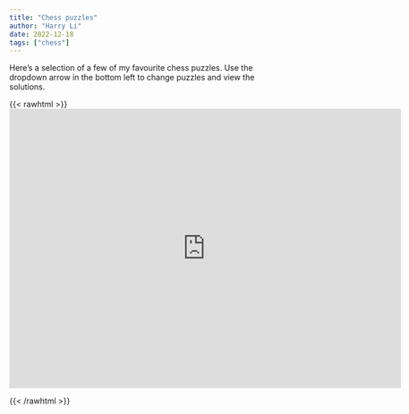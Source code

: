 ```yaml
---
title: "Chess puzzles"
author: "Harry Li"
date: 2022-12-18
tags: ["chess"]
---
```


Here's a selection of a few of my favourite chess puzzles. Use the dropdown arrow in the bottom left to change puzzles and view the solutions.

{{< rawhtml >}}
  <div>
<iframe width=700 height=500 src="https://lichess.org/study/embed/NEYA9yeD/L9gCED8M" frameborder=0></iframe>
  </div>
{{< /rawhtml >}}